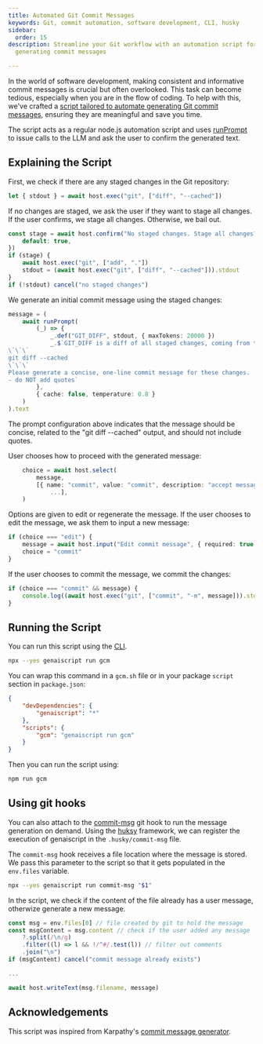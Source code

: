 ```yaml
---
title: Automated Git Commit Messages
keywords: Git, commit automation, software development, CLI, husky
sidebar:
  order: 15
description: Streamline your Git workflow with an automation script for
  generating commit messages

---
```


In the world of software development, making consistent and informative commit messages is crucial but often overlooked.
This task can become tedious, especially when you are in the flow of coding.
To help with this, we've crafted a [script tailored to automate generating Git commit messages](https://github.com/microsoft/genaiscript/blob/main/genaisrc/gcm.genai.mts),
ensuring they are meaningful and save you time.

The script acts as a regular node.js automation script and uses [runPrompt](/genaiscript/reference/scripts/inner-prompts)
to issue calls to the LLM and ask the user to confirm the generated text.

## Explaining the Script

First, we check if there are any staged changes in the Git repository:

```ts
let { stdout } = await host.exec("git", ["diff", "--cached"])
```

If no changes are staged, we ask the user if they want to stage all changes. If the user confirms, we stage all changes. Otherwise, we bail out.

```ts
const stage = await host.confirm("No staged changes. Stage all changes?", {
    default: true,
})
if (stage) {
    await host.exec("git", ["add", "."])
    stdout = (await host.exec("git", ["diff", "--cached"])).stdout
}
if (!stdout) cancel("no staged changes")
```

We generate an initial commit message using the staged changes:

```ts
message = (
    await runPrompt(
        (_) => {
            _.def("GIT_DIFF", stdout, { maxTokens: 20000 })
            _.$`GIT_DIFF is a diff of all staged changes, coming from the command:
\`\`\`
git diff --cached
\`\`\`
Please generate a concise, one-line commit message for these changes.
- do NOT add quotes`
        },
        { cache: false, temperature: 0.8 }
    )
).text
```

The prompt configuration above indicates that the message should be concise,
related to the "git diff --cached" output, and should not include quotes.

User chooses how to proceed with the generated message:

```ts
    choice = await host.select(
        message,
        [{ name: "commit", value: "commit", description: "accept message and commit" },
            ...],
    )
```

Options are given to edit or regenerate the message. If the user chooses to edit the message, we ask them to input a new message:

```ts
if (choice === "edit") {
    message = await host.input("Edit commit message", { required: true })
    choice = "commit"
}
```

If the user chooses to commit the message, we commit the changes:

```ts
if (choice === "commit" && message) {
    console.log((await host.exec("git", ["commit", "-m", message])).stdout)
}
```

## Running the Script

You can run this script using the [CLI](/genaiscript/reference/cli).

```bash
npx --yes genaiscript run gcm
```

You can wrap this command in a `gcm.sh` file or in your package `script` section in `package.json`:

```json '"gcm": "genaiscript run gcm"'
{
    "devDependencies": {
        "genaiscript": "*"
    },
    "scripts": {
        "gcm": "genaiscript run gcm"
    }
}
```

Then you can run the script using:

```bash
npm run gcm
```

## Using git hooks

You can also attach to the [commit-msg](https://git-scm.com/docs/githooks#_commit_msg) git hook to run the message generation on demand.
Using the [huksy](https://typicode.github.io/husky/) framework, we can register the execution
of genaiscript in the `.husky/commit-msg` file.

The `commit-msg` hook receives a file location where the message is stored. We pass this parameter to the script
so that it gets populated in the `env.files` variable.

```bash title=".husky/commit-msg"
npx --yes genaiscript run commit-msg "$1"
```

In the script, we check if the content of the file already has a user message, otherwize generate a new message.

```js title="commit-msg.genai.mts"
const msg = env.files[0] // file created by git to hold the message
const msgContent = msg.content // check if the user added any message
    ?.split(/\n/g)
    .filter((l) => l && !/^#/.test(l)) // filter out comments
    .join("\n")
if (msgContent) cancel("commit message already exists")

...

await host.writeText(msg.filename, message)
```

## Acknowledgements

This script was inspired from Karpathy's
[commit message generator](https://gist.github.com/karpathy/1dd0294ef9567971c1e4348a90d69285).
